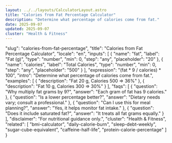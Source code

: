 ```yaml
---
layout: ../../layouts/CalculatorLayout.astro
title: "Calories from Fat Percentage Calculator"
description: "Determine what percentage of calories come from fat."
date: 2025-09-07
updated: 2025-09-07
cluster: "Health & Fitness"
---
```


  "slug": "calories-from-fat-percentage",
  "title": "Calories from Fat Percentage Calculator",
  "locale": "en",
  "inputs": [
    {
      "name": "fat",
      "label": "Fat (g)",
      "type": "number",
      "min": 0,
      "step": "any",
      "placeholder": "20"
    },
    {
      "name": "calories",
      "label": "Total Calories",
      "type": "number",
      "min": 0,
      "step": "any",
      "placeholder": "500"
    }
  ],
  "expression": "(fat * 9 / calories) * 100",
  "intro": "Determine what percentage of calories come from fat.",
  "examples": [
    {
      "description": "Fat 20 g, Calories 500 ⇒ 36%"
    },
    {
      "description": "Fat 10 g, Calories 300 ⇒ 30%"
    }
  ],
  "faqs": [
    {
      "question": "Why multiply fat grams by 9?",
      "answer": "Each gram of fat has 9 calories."
    },
    {
      "question": "Is a lower percentage better?",
      "answer": "Dietary needs vary; consult a professional."
    },
    {
      "question": "Can I use this for meal planning?",
      "answer": "Yes, it helps monitor fat intake."
    },
    {
      "question": "Does it include saturated fat?",
      "answer": "It treats all fat grams equally."
    }
  ],
  "disclaimer": "For nutritional guidance only.",
  "cluster": "Health & Fitness",
  "related": [
    "bmi-calculator",
    "daily-calorie-burn",
    "sleep-debt-weekly",
    "sugar-cube-equivalent",
    "caffeine-half-life",
    "protein-calorie-percentage"
  ]
}

<Calculator schema={schema} />
